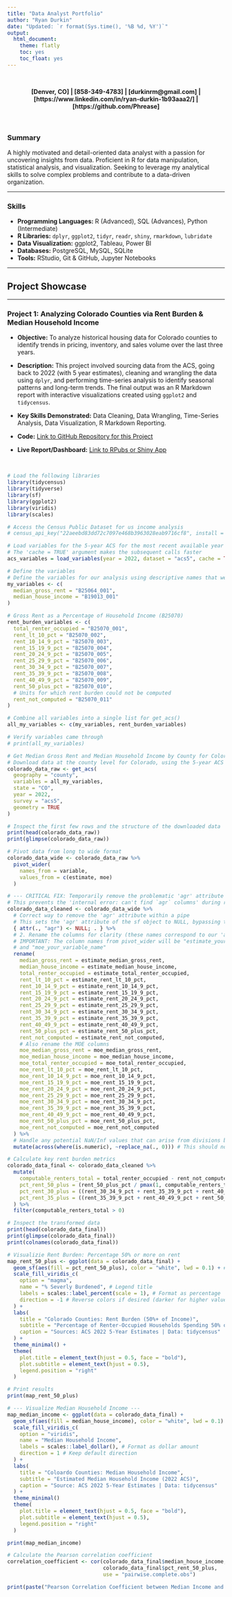 ```yaml
---
title: "Data Analyst Portfolio"
author: "Ryan Durkin"
date: "Updated: `r format(Sys.time(), '%B %d, %Y')`"
output:
  html_document:
    theme: flatly
    toc: yes
    toc_float: yes
---
```


<br>

<center>
**[Denver, CO] | [858-349-4783] | [durkinrm@gmail.com] | [https://www.linkedin.com/in/ryan-durkin-1b93aaa2/] | [https://github.com/Phrease]**
</center>

<br>

### **Summary**

A highly motivated and detail-oriented data analyst with a passion for uncovering insights from data. Proficient in R for data manipulation, statistical analysis, and visualization. Seeking to leverage my analytical skills to solve complex problems and contribute to a data-driven organization.

---

### **Skills**

* **Programming Languages:** R (Advanced), SQL (Advances), Python (Intermediate)
* **R Libraries:** `dplyr`, `ggplot2`, `tidyr`, `readr`, `shiny`, `rmarkdown`, `lubridate`
* **Data Visualization:** ggplot2, Tableau, Power BI
* **Databases:** PostgreSQL, MySQL, SQLite
* **Tools:** RStudio, Git & GitHub, Jupyter Notebooks

---

## **Project Showcase**

---

### **Project 1: Analyzing Colorado Counties via Rent Burden & Median Household Income**

* **Objective:** To analyze historical housing data for Colorado counties to identify trends in pricing, inventory, and sales volume over the last three years.

* **Description:** This project involved sourcing data from the ACS, going back to 2022 (with 5 year estimates), cleaning and wrangling the data using `dplyr`, and performing time-series analysis to identify seasonal patterns and long-term trends. The final output was an R Markdown report with interactive visualizations created using `ggplot2` and `tidycensus`.

* **Key Skills Demonstrated:** Data Cleaning, Data Wrangling, Time-Series Analysis, Data Visualization, R Markdown Reporting.

* **Code:** [Link to GitHub Repository for this Project](https://github.com)
* **Live Report/Dashboard:** [Link to RPubs or Shiny App](https://rpubs.com/)

<br>

```r
# Load the following libraries
library(tidycensus)
library(tidyverse)
library(sf)
library(ggplot2)
library(viridis)
library(scales)

# Access the Census Public Dataset for us income analysis
# census_api_key("22aeebd83dd72c7097e468b3963028eab9716cf8", install = TRUE)

# Load variables for the 5-year ACS for the most recent available year (e.g.; 2022)
# The 'cache = TRUE' argument makes the subsequent calls faster
acs_variables = load_variables(year = 2022, dataset = "acs5", cache = TRUE)

# Define the variables
# Define the variables for our analysis using descriptive names that we will use in our dataframe
my_variables <- c(
  median_gross_rent = "B25064_001",
  median_house_income = "B19013_001"
)

# Gross Rent as a Percentage of Household Income (B25070)
rent_burden_variables <- c(
  total_renter_occupied = "B25070_001",
  rent_lt_10_pct = "B25070_002",
  rent_10_14_9_pct = "B25070_003",
  rent_15_19_9_pct = "B25070_004",
  rent_20_24_9_pct = "B25070_005",
  rent_25_29_9_pct = "B25070_006",
  rent_30_34_9_pct = "B25070_007",
  rent_35_39_9_pct = "B25070_008",
  rent_40_49_9_pct = "B25070_009",
  rent_50_plus_pct = "B25070_010",
  # Units for which rent burden could not be computed
  rent_not_computed = "B25070_011"
)

# Combine all variables into a single list for get_acs()
all_my_variables <- c(my_variables, rent_burden_variables)

# Verify variables came through
# print(all_my_variables)

# Get Median Gross Rent and Median Household Income by County for Colorado
# Download data at the county level for Colorado, using the 5-year ACS
colorado_data_raw <- get_acs(
  geography = "county",
  variables = all_my_variables,
  state = "CO",
  year = 2022,
  survey = "acs5",
  geometry = TRUE
)

# Inspect the first few rows and the structure of the downloaded data
print(head(colorado_data_raw))
print(glimpse(colorado_data_raw))

# Pivot data from long to wide format
colorado_data_wide <- colorado_data_raw %>%
  pivot_wider(
    names_from = variable,
    values_from = c(estimate, moe)
  )

# --- CRITICAL FIX: Temporarily remove the problematic 'agr' attribute (REVISED and CORRECTED) ---
# This prevents the 'internal error: can't find `agr` columns' during rename
colorado_data_cleaned <- colorado_data_wide %>%
  # Correct way to remove the 'agr' attribute within a pipe
  # This sets the 'agr' attribute of the sf object to NULL, bypassing the st_set_agr function's strict checks
  { attr(., "agr") <- NULL; . } %>%
  # 2. Rename the columns for clarity (these names correspond to our 'all_my_variables' vector's names)
  # IMPORTANT: The column names from pivot_wider will be "estimate_your_variable_name"
  # and "moe_your_variable_name"
  rename(
    median_gross_rent = estimate_median_gross_rent,
    median_house_income = estimate_median_house_income,
    total_renter_occupied = estimate_total_renter_occupied,
    rent_lt_10_pct = estimate_rent_lt_10_pct,
    rent_10_14_9_pct = estimate_rent_10_14_9_pct, 
    rent_15_19_9_pct = estimate_rent_15_19_9_pct, 
    rent_20_24_9_pct = estimate_rent_20_24_9_pct, 
    rent_25_29_9_pct = estimate_rent_25_29_9_pct, 
    rent_30_34_9_pct = estimate_rent_30_34_9_pct, 
    rent_35_39_9_pct = estimate_rent_35_39_9_pct, 
    rent_40_49_9_pct = estimate_rent_40_49_9_pct, 
    rent_50_plus_pct = estimate_rent_50_plus_pct, 
    rent_not_computed = estimate_rent_not_computed,
    # Also rename the MOE columns
    moe_median_gross_rent = moe_median_gross_rent,
    moe_median_house_income = moe_median_house_income,
    moe_total_renter_occupied = moe_total_renter_occupied,
    moe_rent_lt_10_pct = moe_rent_lt_10_pct, 
    moe_rent_10_14_9_pct = moe_rent_10_14_9_pct, 
    moe_rent_15_19_9_pct = moe_rent_15_19_9_pct, 
    moe_rent_20_24_9_pct = moe_rent_20_24_9_pct, 
    moe_rent_25_29_9_pct = moe_rent_25_29_9_pct, 
    moe_rent_30_34_9_pct = moe_rent_30_34_9_pct, 
    moe_rent_35_39_9_pct = moe_rent_35_39_9_pct, 
    moe_rent_40_49_9_pct = moe_rent_40_49_9_pct, 
    moe_rent_50_plus_pct = moe_rent_50_plus_pct, 
    moe_rent_not_computed = moe_rent_not_computed
  ) %>%
  # Handle any potential NaN/Inf values that can arise from divisions by zero or NA values
  mutate(across(where(is.numeric), ~replace_na(., 0))) # This should now work on the renamed columns

# Calculate key rent burden metrics
colorado_data_final <- colorado_data_cleaned %>%
  mutate(
    computable_renters_total = total_renter_occupied - rent_not_computed,
    pct_rent_50_plus = (rent_50_plus_pct / pmax(1, computable_renters_total)) * 100,
    pct_rent_30_plus = ((rent_30_34_9_pct + rent_35_39_9_pct + rent_40_49_9_pct + rent_50_plus_pct) / pmax(1, computable_renters_total)) * 100,
    pct_rent_35_plus = ((rent_35_39_9_pct + rent_40_49_9_pct + rent_50_plus_pct) / pmax(1, computable_renters_total)) * 100
  ) %>%
  filter(computable_renters_total > 0)

# Inspect the transformed data
print(head(colorado_data_final))
print(glimpse(colorado_data_final))
print(colnames(colorado_data_final))

# Visualizie Rent Burden: Percentage 50% or more on rent
map_rent_50_plus <- ggplot(data = colorado_data_final) +
  geom_sf(aes(fill = pct_rent_50_plus), color = "white", lwd = 0.1) + # Set border color and thickness
  scale_fill_viridis_c(
    option = "magma",
    name = "% Severly Burdened", # Legend title
    labels = scales::label_percent(scale = 1), # Format as percentage
    direction = -1 # Reverse colors if desired (darker for higher values)
  ) +
  labs(
    title = "Colorado Counties: Rent Burden (50%+ of Income)",
    subtitle = "Percentage of Renter-Occupied Households Spending 50% or More on Rent",
    caption = "Sources: ACS 2022 5-Year Estimates | Data: tidycensus"
  ) +
  theme_minimal() + 
  theme(
    plot.title = element_text(hjust = 0.5, face = "bold"),
    plot.subtitle = element_text(hjust = 0.5),
    legend.position = "right"
  )

# Print results
print(map_rent_50_plus)

# --- Visualize Median Household Income ---
map_median_income <- ggplot(data = colorado_data_final) +
  geom_sf(aes(fill = median_house_income), color = "white", lwd = 0.1) +
  scale_fill_viridis_c(
    option = "viridis",
    name = "Median Household Income",
    labels = scales::label_dollar(), # Format as dollar amount
    direction = 1 # Keep default direction
  ) +
  labs(
    title = "Coloardo Counties: Median Household Income",
    subtitle = "Estimated Median Household Income (2022 ACS)",
    caption = "Source: ACS 2022 5-Year Estimates | Data: tidycensus"
  ) +
  theme_minimal()
  theme(
    plot.title = element_text(hjust = 0.5, face = "bold"),
    plot.subtitle = element_text(hjust = 0.5),
    legend.position = "right"
  )

print(map_median_income)

# Calculate the Pearson correlation coefficient
correlation_coefficient <- cor(colorado_data_final$median_house_income,
                               colorado_data_final$pct_rent_50_plus,
                               use = "pairwise.complete.obs")

print(paste("Pearson Correlation Coefficient between Median Income and Percentage 50% Rent Burdened:", round(correlation_coefficient, 3), ". This correlation coefficient tells you that it's not simply 'richer counties have less severe rent burden' or 'poorer counties have more severe rent burden' in a straightforward, linear way. The situation is more nuanced and complex, driven by a blend of income distribution, actual housing costs, and other economic factors specific to each county."))
```
